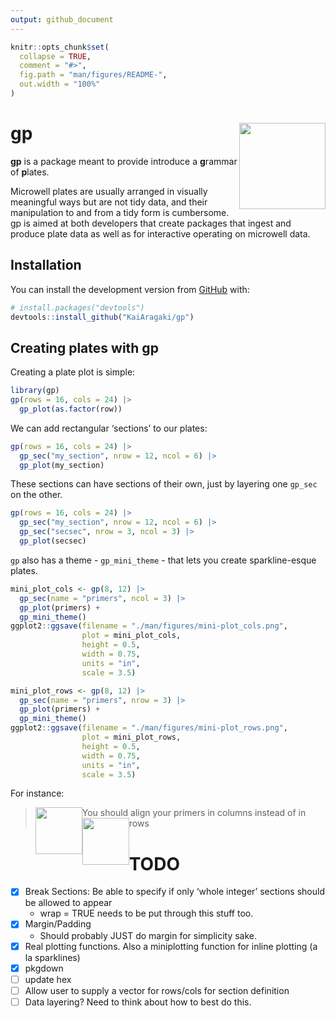 ```yaml
---
output: github_document
---
```


<style type="text/css">
span > img {
 float:left;
}
</style>

<!-- README.md is generated from README.Rmd. Please edit that file -->

```r
knitr::opts_chunk$set(
  collapse = TRUE,
  comment = "#>",
  fig.path = "man/figures/README-",
  out.width = "100%"
)
```

# gp <img src='man/figures/logo.png' align="right" height="138" />

<!-- badges: start -->
<!-- badges: end -->

**gp** is a package meant to provide introduce a **g**rammar of **p**lates. 

Microwell plates are usually arranged in visually meaningful ways but are not tidy data, and their manipulation to and from a tidy form is cumbersome. gp is aimed at both developers that create packages that ingest and produce plate data as well as for interactive operating on microwell data.

## Installation

You can install the development version from [GitHub](https://github.com/) with:

``` r
# install.packages("devtools")
devtools::install_github("KaiAragaki/gp")
```
## Creating plates with gp

Creating a plate plot is simple:

```r
library(gp)
gp(rows = 16, cols = 24) |>
  gp_plot(as.factor(row))
```
We can add rectangular 'sections' to our plates:

```r
gp(rows = 16, cols = 24) |> 
  gp_sec("my_section", nrow = 12, ncol = 6) |> 
  gp_plot(my_section)
```

These sections can have sections of their own, just by layering one `gp_sec` on the other.

```r
gp(rows = 16, cols = 24) |> 
  gp_sec("my_section", nrow = 12, ncol = 6) |> 
  gp_sec("secsec", nrow = 3, ncol = 3) |> 
  gp_plot(secsec)
```

`gp` also has a theme - `gp_mini_theme` - that lets you create sparkline-esque plates.

```r
mini_plot_cols <- gp(8, 12) |> 
  gp_sec(name = "primers", ncol = 3) |> 
  gp_plot(primers) + 
  gp_mini_theme()
ggplot2::ggsave(filename = "./man/figures/mini-plot_cols.png", 
                plot = mini_plot_cols,
                height = 0.5, 
                width = 0.75, 
                units = "in", 
                scale = 3.5)

mini_plot_rows <- gp(8, 12) |> 
  gp_sec(name = "primers", nrow = 3) |> 
  gp_plot(primers) + 
  gp_mini_theme()
ggplot2::ggsave(filename = "./man/figures/mini-plot_rows.png", 
                plot = mini_plot_rows,
                height = 0.5, 
                width = 0.75, 
                units = "in", 
                scale = 3.5)
```

For instance:

> You should align your primers in columns <span>![](man/figures/mini-plot_cols.png){width=75px}</span> instead of in rows <span>![](man/figures/mini-plot_rows.png){width=75px}</span>

# TODO

- [x] Break Sections: Be able to specify if only 'whole integer' sections should be allowed to appear
  - wrap = TRUE needs to be put through this stuff too.
- [x] Margin/Padding
  - Should probably JUST do margin for simplicity sake.
- [x] Real plotting functions. Also a miniplotting function for inline plotting (a la sparklines)
- [x] pkgdown
- [ ] update hex
- [ ] Allow user to supply a vector for rows/cols for section definition
- [ ] Data layering? Need to think about how to best do this.
